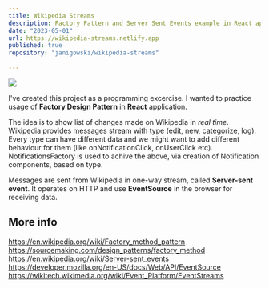 ```yaml
---
title: Wikipedia Streams
description: Factory Pattern and Server Sent Events example in React application
date: "2023-05-01"
url: https://wikipedia-streams.netlify.app
published: true
repository: "janigowski/wikipedia-streams"
  
---
```



 [![](https://github.com/dawidjaniga/wikipedia-streams/blob/main/showcase.gif?raw=true)](https://highstorm.app) 

I've created this project as a programming excercise. I wanted to practice usage of **Factory Design Pattern** in **React** application.

The idea is to show list of changes made on Wikipedia in *real time*. Wikipedia provides messages stream with type (edit, new, categorize, log). Every type can have different data and we might want to add different behaviour for them (like onNotificationClick, onUserClick etc). NotificationsFactory is used to achive the above, via creation of Notification components, based on type.

Messages are sent from Wikipedia in one-way stream, called **Server-sent event**. It operates on HTTP and use **EventSource** in the browser for receiving data.

## More info
https://en.wikipedia.org/wiki/Factory_method_pattern
https://sourcemaking.com/design_patterns/factory_method
https://en.wikipedia.org/wiki/Server-sent_events
https://developer.mozilla.org/en-US/docs/Web/API/EventSource
https://wikitech.wikimedia.org/wiki/Event_Platform/EventStreams